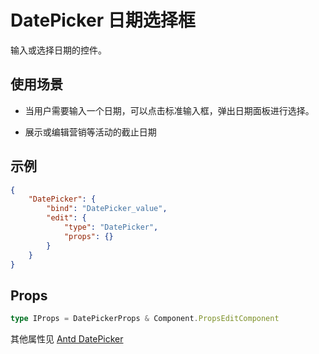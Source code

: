 # DatePicker 日期选择框

输入或选择日期的控件。

## 使用场景

- 当用户需要输入一个日期，可以点击标准输入框，弹出日期面板进行选择。

- 展示或编辑营销等活动的截止日期

## 示例

```json
{
	"DatePicker": {
		"bind": "DatePicker_value",
		"edit": {
			"type": "DatePicker",
			"props": {}
		}
	}
}
```

## Props

```ts
type IProps = DatePickerProps & Component.PropsEditComponent
```

其他属性见 [Antd DatePicker](https://ant-design.gitee.io/components/datepicker-cn/)
